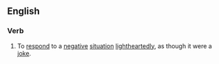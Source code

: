 ==English==
===Verb===
{{en-verb|inf=[[laugh]] [[off]]|laughs off|laughing off|laughed off}}
# To [[respond]] to a [[negative]] [[situation]] [[lightheartedly]], as though it were a [[joke]].
